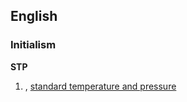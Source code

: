 ==English==
===Initialism===
'''STP'''
#{{chemistry}},{{physics}} [[standard temperature and pressure]]